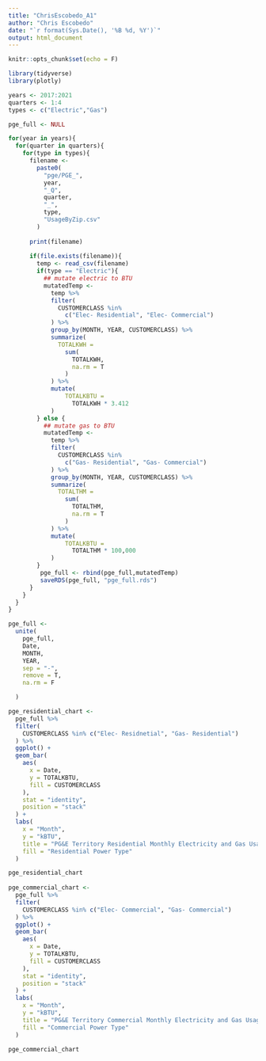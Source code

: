 ```yaml
---
title: "ChrisEscobedo_A1"
author: "Chris Escobedo"
date: "`r format(Sys.Date(), '%B %d, %Y')`"
output: html_document
---
```


```r
knitr::opts_chunk$set(echo = F)
```

```r
library(tidyverse)
library(plotly)
```

```r
years <- 2017:2021
quarters <- 1:4
types <- c("Electric","Gas")

pge_full <- NULL

for(year in years){
  for(quarter in quarters){
    for(type in types){
      filename <- 
        paste0(
          "pge/PGE_",
          year,
          "_Q",
          quarter,
          "_",
          type,
          "UsageByZip.csv"
        )
      
      print(filename)
      
      if(file.exists(filename)){
        temp <- read_csv(filename)
        if(type == "Electric"){
          ## mutate electric to BTU
          mutatedTemp <- 
            temp %>% 
            filter(
              CUSTOMERCLASS %in%
                c("Elec- Residential", "Elec- Commercial")
            ) %>% 
            group_by(MONTH, YEAR, CUSTOMERCLASS) %>% 
            summarize(
              TOTALKWH = 
                sum(
                  TOTALKWH,
                  na.rm = T
                )
            ) %>% 
            mutate(
                TOTALKBTU =
                  TOTALKWH * 3.412
            )
        } else {
          ## mutate gas to BTU
          mutatedTemp <- 
            temp %>% 
            filter(
              CUSTOMERCLASS %in%
                c("Gas- Residential", "Gas- Commercial")
            ) %>% 
            group_by(MONTH, YEAR, CUSTOMERCLASS) %>% 
            summarize(
              TOTALTHM = 
                sum(
                  TOTALTHM,
                  na.rm = T
                )
            ) %>% 
            mutate(
                TOTALKBTU =
                  TOTALTHM * 100,000
            )
        }
         pge_full <- rbind(pge_full,mutatedTemp)
         saveRDS(pge_full, "pge_full.rds")
      }
    }  
  }
}  
```

```r
pge_full <-
  unite(
    pge_full,
    Date,
    MONTH,
    YEAR,
    sep = "-",
    remove = T,
    na.rm = F

  )
```


```r
pge_residential_chart <-
  pge_full %>%
  filter(
    CUSTOMERCLASS %in% c("Elec- Residnetial", "Gas- Residential")
  ) %>% 
  ggplot() +
  geom_bar(
    aes(
      x = Date,
      y = TOTALKBTU,
      fill = CUSTOMERCLASS
    ),
    stat = "identity",
    position = "stack"
  ) +
  labs(
    x = "Month",
    y = "kBTU",
    title = "PG&E Territory Residential Monthly Electricity and Gas Usage, 2017-2021",
    fill = "Residential Power Type"
  )

pge_residential_chart
  
pge_commercial_chart <-
  pge_full %>%
  filter(
    CUSTOMERCLASS %in% c("Elec- Commercial", "Gas- Commercial")
  ) %>% 
  ggplot() +
  geom_bar(
    aes(
      x = Date,
      y = TOTALKBTU,
      fill = CUSTOMERCLASS
    ),
    stat = "identity",
    position = "stack"
  ) +
  labs(
    x = "Month",
    y = "kBTU",
    title = "PG&E Territory Commercial Monthly Electricity and Gas Usage, 2017-2021",
    fill = "Commercial Power Type"
  )

pge_commercial_chart  

```



